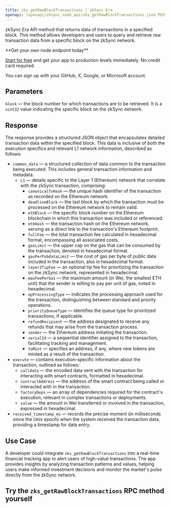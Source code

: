 ---
title: zks_getRawBlockTransactions | zkSync Era
openapi: /openapi/zksync_node_api/zks_getRawBlockTransactions.json POST /afb8312f3710a5bc469f4c87cad3a2e4
---

zkSync Era API method that returns data of transactions in a specified block. This method allows developers and users to query and retrieve raw transaction data from a specific block on the zkSync network.

<Check>
**Get your own node endpoint today**

[Start for free](https://console.chainstack.com/) and get your app to production levels immediately. No credit card required.

You can sign up with your GitHub, X, Google, or Microsoft account.
</Check>


## Parameters

`block` — the block number for which transactions are to be retrieved. It is a `uint32` value indicating the specific block on the zkSync network.

## Response

The response provides a structured JSON object that encapsulates detailed transaction data within the specified block. This data is inclusive of both the execution specifics and relevant L1 network information, described as follows:

* `common_data` — a structured collection of data common to the transaction being executed. This includes general transaction information and metadata.
  + `L1` — details specific to the Layer 1 (Ethereum) network that correlate with the zkSync transaction, comprising:
    - `canonicalTxHash` — the unique hash identifier of the transaction as recorded on the Ethereum network.
    - `deadlineBlock` — the last block by which the transaction must be processed on the Ethereum network to remain valid.
    - `ethBlock` — the specific block number on the Ethereum blockchain in which this transaction was included or referenced.
    - `ethHash` — the transaction hash on the Ethereum network, serving as a direct link to the transaction's Ethereum footprint.
    - `fullFee` — the total transaction fee calculated in hexadecimal format, encompassing all associated costs.
    - `gasLimit` — the upper cap on the gas that can be consumed by the transaction, denoted in hexadecimal format.
    - `gasPerPubdataLimit` — the cost of gas per byte of public data included in the transaction, also in hexadecimal format.
    - `layer2TipFee` — an optional tip fee for prioritizing the transaction on the zkSync network, represented in hexadecimal.
    - `maxFeePerGas` — the maximum amount (in Wei, the smallest ETH unit) that the sender is willing to pay per unit of gas, noted in hexadecimal.
    - `opProcessingType` — indicates the processing approach used for the transaction, distinguishing between standard and priority operations.
    - `priorityQueueType` — identifies the queue type for prioritized transactions, if applicable.
    - `refundRecipient` — the address designated to receive any refunds that may arise from the transaction process.
    - `sender` — the Ethereum address initiating the transaction.
    - `serialId` — a sequential identifier assigned to the transaction, facilitating tracking and management.
    - `toMint` — specifies an address, if any, where new tokens are minted as a result of the transaction.
* `execute` — contains execution-specific information about the transaction, outlined as follows:
  + `calldata` — the encoded data sent with the transaction for interacting with smart contracts, formatted in hexadecimal.
  + `contractAddress` — the address of the smart contract being called or interacted with in the transaction.
  + `factoryDeps` — an array of dependencies required for the contract's execution, relevant in complex transactions or deployments.
  + `value` — the amount in Wei transferred or involved in the transaction, expressed in hexadecimal.
* `received_timestamp_ms` — records the precise moment (in milliseconds since the Unix epoch) when the system received the transaction data, providing a timestamp for data entry.

## **Use Case**

A developer could integrate `zks_getRawBlockTransactions` into a real-time financial tracking app to alert users of high-value transactions. The app provides insights by analyzing transaction patterns and values, helping users make informed investment decisions and monitor the market's pulse directly from the zkSync network.

## **Try the** `zks_getRawBlockTransactions` **RPC method yourself**
